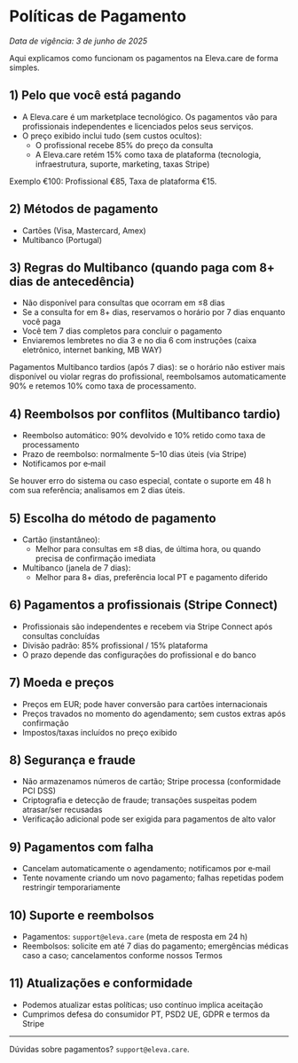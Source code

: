 # Políticas de Pagamento

_Data de vigência: 3 de junho de 2025_

Aqui explicamos como funcionam os pagamentos na Eleva.care de forma simples.

## 1) Pelo que você está pagando

- A Eleva.care é um marketplace tecnológico. Os pagamentos vão para profissionais independentes e licenciados pelos seus serviços.
- O preço exibido inclui tudo (sem custos ocultos):
  - O profissional recebe 85% do preço da consulta
  - A Eleva.care retém 15% como taxa de plataforma (tecnologia, infraestrutura, suporte, marketing, taxas Stripe)

Exemplo €100: Profissional €85, Taxa de plataforma €15.

## 2) Métodos de pagamento

- Cartões (Visa, Mastercard, Amex)
- Multibanco (Portugal)

## 3) Regras do Multibanco (quando paga com 8+ dias de antecedência)

- Não disponível para consultas que ocorram em ≤8 dias
- Se a consulta for em 8+ dias, reservamos o horário por 7 dias enquanto você paga
- Você tem 7 dias completos para concluir o pagamento
- Enviaremos lembretes no dia 3 e no dia 6 com instruções (caixa eletrônico, internet banking, MB WAY)

Pagamentos Multibanco tardios (após 7 dias): se o horário não estiver mais disponível ou violar regras do profissional, reembolsamos automaticamente 90% e retemos 10% como taxa de processamento.

## 4) Reembolsos por conflitos (Multibanco tardio)

- Reembolso automático: 90% devolvido e 10% retido como taxa de processamento
- Prazo de reembolso: normalmente 5–10 dias úteis (via Stripe)
- Notificamos por e‑mail

Se houver erro do sistema ou caso especial, contate o suporte em 48 h com sua referência; analisamos em 2 dias úteis.

## 5) Escolha do método de pagamento

- Cartão (instantâneo):
  - Melhor para consultas em ≤8 dias, de última hora, ou quando precisa de confirmação imediata
- Multibanco (janela de 7 dias):
  - Melhor para 8+ dias, preferência local PT e pagamento diferido

## 6) Pagamentos a profissionais (Stripe Connect)

- Profissionais são independentes e recebem via Stripe Connect após consultas concluídas
- Divisão padrão: 85% profissional / 15% plataforma
- O prazo depende das configurações do profissional e do banco

## 7) Moeda e preços

- Preços em EUR; pode haver conversão para cartões internacionais
- Preços travados no momento do agendamento; sem custos extras após confirmação
- Impostos/taxas incluídos no preço exibido

## 8) Segurança e fraude

- Não armazenamos números de cartão; Stripe processa (conformidade PCI DSS)
- Criptografia e detecção de fraude; transações suspeitas podem atrasar/ser recusadas
- Verificação adicional pode ser exigida para pagamentos de alto valor

## 9) Pagamentos com falha

- Cancelam automaticamente o agendamento; notificamos por e‑mail
- Tente novamente criando um novo pagamento; falhas repetidas podem restringir temporariamente

## 10) Suporte e reembolsos

- Pagamentos: `support@eleva.care` (meta de resposta em 24 h)
- Reembolsos: solicite em até 7 dias do pagamento; emergências médicas caso a caso; cancelamentos conforme nossos Termos

## 11) Atualizações e conformidade

- Podemos atualizar estas políticas; uso contínuo implica aceitação
- Cumprimos defesa do consumidor PT, PSD2 UE, GDPR e termos da Stripe

---

Dúvidas sobre pagamentos? `support@eleva.care`.
